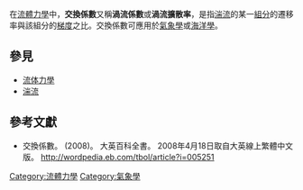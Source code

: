 在[[流體力學|流體力學]]中，'''交換係數'''又稱'''渦流係數'''或'''渦流擴散率'''，是指[[湍流|湍流]]的某一[[組分|組分]]的遷移率與該組分的[[梯度|梯度]]之比。交換係數可應用於[[氣象學|氣象學]]或[[海洋學|海洋學]]。
==參見==
*[[流体力學|流体力學]]
*[[湍流|湍流]]
==參考文獻==
*交換係數。 (2008)。 大英百科全書。 2008年4月18日取自大英線上繁體中文版。 http://wordpedia.eb.com/tbol/article?i=005251{{dead link|date=2017年11月 |bot=InternetArchiveBot |fix-attempted=yes }}
{{物理小作品}}
[[Category:流體力學|Category:流體力學]]
[[Category:氣象學|Category:氣象學]]